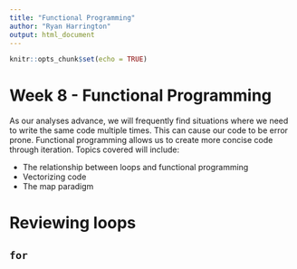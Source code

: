 ```yaml
---
title: "Functional Programming"
author: "Ryan Harrington"
output: html_document
---
```


```r
knitr::opts_chunk$set(echo = TRUE)
```

# Week 8 - Functional Programming
As our analyses advance, we will frequently find situations where we need to write the same code multiple times. This can cause our code to be error prone. Functional programming allows us to create more concise code through iteration. Topics covered will include:

* The relationship between loops and functional programming
* Vectorizing code
* The map paradigm

# Reviewing loops

## `for`

